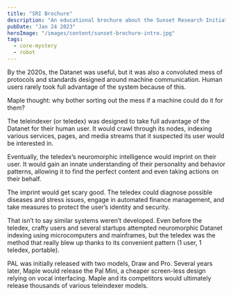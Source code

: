 ```yaml
---
title: "SRI Brochure"
description: "An educational brochure about the Sunset Research Initiative, the organization that ended the world."
pubDate: "Jan 24 2023"
heroImage: "/images/content/sunset-brochure-intro.jpg"
tags:
  - core-mystery
  - robot
---
```


By the 2020s, the Datanet was useful, but it was also a convoluted mess of protocols and standards designed around machine communication. Human users rarely took full advantage of the system because of this.

Maple thought: why bother sorting out the mess if a machine could do it for them?

The teleindexer (or teledex) was designed to take full advantage of the Datanet for their human user. It would crawl through its nodes, indexing various services, pages, and media streams that it suspected its user would be interested in.

Eventually, the teledex’s neuromorphic intelligence would imprint on their user. It would gain an innate understanding of their personality and behavior patterns, allowing it to find the perfect content and even taking actions on their behalf.

The imprint would get scary good. The teledex could diagnose possible diseases and stress issues, engage in automated finance management, and take measures to protect the user’s identity and security.

That isn’t to say similar systems weren’t developed. Even before the teledex, crafty users and several startups attempted neuromorphic Datanet indexing using microcomputers and mainframes, but the teledex was the method that really blew up thanks to its convenient pattern (1 user, 1 teledex, portable).

PAL was initially released with two models, Draw and Pro. Several years later, Maple would release the Pal Mini, a cheaper screen-less design relying on vocal interfacing. Maple and its competitors would ultimately release thousands of various teleindexer models.
